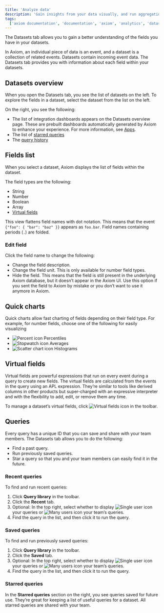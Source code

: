 ```yaml
---
title: 'Analyze data'
description: 'Gain insights from your data visually, and run aggregations across all or a subset of events in a dataset.'
tags:
  ['axiom documentation', 'documentation', 'axiom', 'analytics', 'dataset', 'queries', 'virtual fields', 'visualizations', 'filters', 'charts']
---
```


The Datasets tab allows you to gain a better understanding of the fields you have in your datasets.

In Axiom, an individual piece of data is an event, and a dataset is a collection of related events. Datasets contain incoming event data. The Datasets tab provides you with information about each field within your datasets.

## Datasets overview

When you open the Datasets tab, you see the list of datasets on the left. To explore the fields in a dataset, select the dataset from the list on the left.

On the right, you see the following:
- The list of integration dashboards appears on the Datasets overview page. These are prebuilt dashboards automatically generated by Axiom to enhance your experience. For more information, see [Apps](/apps).
- The list of [starred queries](#starred-queries)
- The [query history](#query-history)

## Fields list

When you select a dataset, Axiom displays the list of fields within the dataset.

The field types are the following:
- String
- Number
- Boolean
- Array
- [Virtual fields](#virtual-fields)

This view flattens field names with dot notation. This means that the event `{"foo": { "bar": "baz" }}` appears as `foo.bar`. Field names containing periods (`.`) are folded.

### Edit field

Click the field name to change the following:
- Change the field description.
- Change the field unit. This is only available for number field types.
- Hide the field. This means that the field is still present in the underlying Axiom database, but it doesn’t appear in the Axiom UI. Use this option if you sent the field to Axiom by mistake or you don’t want to use it anymore in Axiom.

## Quick charts

Quick charts allow fast charting of fields depending on their field type. For example, for number fields, choose one of the following for easily visualizing
- <img src="/doc-assets/icons/percent.svg" className="inline-icon" alt="Percent icon" /> Percentiles
- <img src="/doc-assets/icons/stopwatch.svg" className="inline-icon" alt="Stopwatch icon" /> Averages
- <img src="/doc-assets/icons/chart-scatter.svg" className="inline-icon" alt="Scatter chart icon" /> Histograms

## Virtual fields

Virtual fields are powerful expressions that run on every event during a query to create new fields. The virtual fields are calculated from the events in the query using an APL expression. They’re similar to tools like derived columns in other products but super-charged with an expressive interpreter and with the flexibility to add, edit, or remove them any time.

To manage a dataset’s virtual fields, click <img src="/doc-assets/icons/virtual-fields.svg" className="inline-icon" alt="Virtual fields icon" /> in the toolbar.

## Queries

Every query has a unique ID that you can save and share with your team members. The Datasets tab allows you to do the following:
- Find a past query.
- Run previously saved queries.
- Star a query so that you and your team members can easily find it in the future.

### Recent queries

To find and run recent queries:
1. Click **Query library** in the toolbar.
1. Click the **Recent** tab.
1. Optional: In the top right, select whether to display <img src="/doc-assets/icons/single-user.svg" className="inline-icon" alt="Single user icon" /> your queries or <img src="/doc-assets/icons/many-users.svg" className="inline-icon" alt="Many users icon" /> your team’s queries.
1. Find the query in the list, and then click it to run the query.

### Saved queries

To find and run previously saved queries:
1. Click **Query library** in the toolbar.
1. Click the **Saved** tab.
1. Optional: In the top right, select whether to display <img src="/doc-assets/icons/single-user.svg" className="inline-icon" alt="Single user icon" /> your queries or <img src="/doc-assets/icons/many-users.svg" className="inline-icon" alt="Many users icon" /> your team’s queries.
1. Find the query in the list, and then click it to run the query.

### Starred queries

In the **Starred queries** section on the right, you see queries saved for future use. They’re great for keeping a list of useful queries for a dataset. All starred queries are shared with your team.